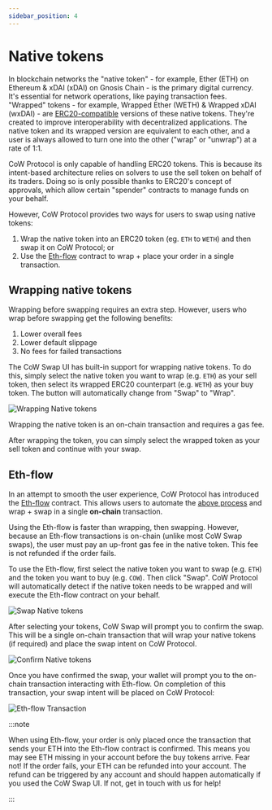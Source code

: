 ```yaml
---
sidebar_position: 4
---
```



# Native tokens

In blockchain networks the "native token" - for example, Ether (ETH) on Ethereum & xDAI (xDAI) on Gnosis Chain - is the primary digital currency. 
It's essential for network operations, like paying transaction fees. 
"Wrapped" tokens - for example, Wrapped Ether (WETH) & Wrapped xDAI (wxDAI) - are [ERC20-compatible](https://ethereum.org/en/developers/docs/standards/tokens/erc-20/) versions of these native tokens. 
They're created to improve interoperability with decentralized applications. The native token and its wrapped version are equivalent to each other, and a user is always allowed to turn one into the other ("wrap" or "unwrap") at a rate of 1:1.

CoW Protocol is only capable of handling ERC20 tokens.
This is because its intent-based architecture relies on solvers to use the sell token on behalf of its traders.
Doing so is only possible thanks to ERC20's concept of approvals, which allow certain "spender" contracts to manage funds on your behalf.

However, CoW Protocol provides two ways for users to swap using native tokens:

1. Wrap the native token into an ERC20 token (eg. `ETH` to `WETH`) and then swap it on CoW Protocol; or
2. Use the [Eth-flow](/cow-protocol/reference/contracts/periphery/eth-flow) contract to wrap + place your order in a single transaction.

## Wrapping native tokens

Wrapping before swapping requires an extra step. However, users who wrap before swapping get the following benefits: 
1. Lower overall fees
2. Lower default slippage
3. No fees for failed transactions

The CoW Swap UI has built-in support for wrapping native tokens. To do this, simply select the native token you want to wrap (e.g. `ETH`) as your sell token, then select its wrapped ERC20 counterpart (e.g. `WETH`) as your buy token. The button will automatically change from "Swap" to "Wrap".

![Wrapping Native tokens](/img/cowswap/native_wrap.png)

Wrapping the native token is an on-chain transaction and requires a gas fee. 

After wrapping the token, you can simply select the wrapped token as your sell token and continue with your swap.


## Eth-flow

In an attempt to smooth the user experience, CoW Protocol has introduced the [Eth-flow](/cow-protocol/reference/contracts/periphery/eth-flow) contract. This allows users to automate the [above process](#wrap-native-tokens) and wrap + swap in a single **on-chain** transaction. 

Using the Eth-flow is faster than wrapping, then swapping. However, because an Eth-flow transactions is on-chain (unlike most CoW Swap swaps), the user must pay an up-front gas fee in the native token. This fee is not refunded if the order fails.

To use the Eth-flow, first select the native token you want to swap (e.g. `ETH`) and the token you want to buy (e.g. `COW`). Then click "Swap". CoW Protocol will automatically detect if the native token needs to be wrapped and will execute the Eth-flow contract on your behalf.

![Swap Native tokens](/img/cowswap/native_swap.png)

After selecting your tokens, CoW Swap will prompt you to confirm the swap. This will be a single on-chain transaction that will wrap your native tokens (if required) and place the swap intent on CoW Protocol.

![Confirm Native tokens](/img/cowswap/native_confirm.png)

<EthFlowTip />

Once you have confirmed the swap, your wallet will prompt you to the on-chain transaction interacting with Eth-flow. On completion of this transaction, your swap intent will be placed on CoW Protocol:

![Eth-flow Transaction](/img/cowswap/native_tx.png)

:::note

When using Eth-flow, your order is only placed once the transaction that sends your ETH into the Eth-flow contract is confirmed.
This means you may see ETH missing in your account before the buy tokens arrive.
Fear not! If the order fails, your ETH can be refunded into your account.
The refund can be triggered by any account and should happen automatically if you used the CoW Swap UI. If not, get in touch with us for help!

:::
